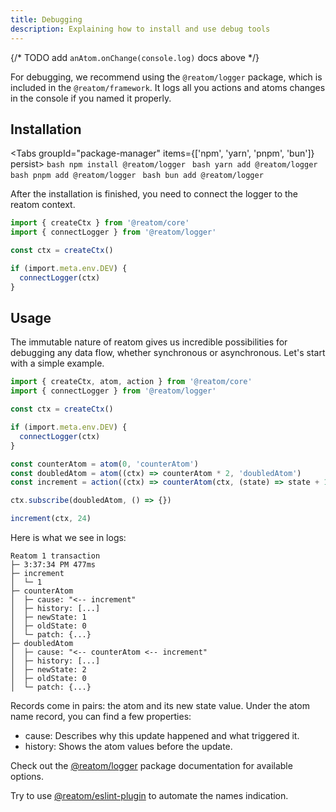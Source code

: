 ```yaml
---
title: Debugging
description: Explaining how to install and use debug tools
---
```



{/* TODO add `anAtom.onChange(console.log)` docs above */}

For debugging, we recommend using the `@reatom/logger` package, which is included in the `@reatom/framework`. It logs all you actions and atoms changes in the console if you named it properly.

## Installation

<Tabs groupId="package-manager" items={['npm', 'yarn', 'pnpm', 'bun']} persist>
  <Tab value="npm">```bash npm install @reatom/logger ```</Tab>
  <Tab value="yarn">```bash yarn add @reatom/logger ```</Tab>
  <Tab value="pnpm">```bash pnpm add @reatom/logger ```</Tab>
  <Tab value="bun">```bash bun add @reatom/logger ```</Tab>
</Tabs>

After the installation is finished, you need to connect the logger to the reatom context.

```ts
import { createCtx } from '@reatom/core'
import { connectLogger } from '@reatom/logger'

const ctx = createCtx()

if (import.meta.env.DEV) {
  connectLogger(ctx)
}
```

## Usage

The immutable nature of reatom gives us incredible possibilities for debugging any data flow, whether synchronous or asynchronous.
Let's start with a simple example.

```ts
import { createCtx, atom, action } from '@reatom/core'
import { connectLogger } from '@reatom/logger'

const ctx = createCtx()

if (import.meta.env.DEV) {
  connectLogger(ctx)
}

const counterAtom = atom(0, 'counterAtom')
const doubledAtom = atom((ctx) => counterAtom * 2, 'doubledAtom')
const increment = action((ctx) => counterAtom(ctx, (state) => state + 1), 'increment')

ctx.subscribe(doubledAtom, () => {})

increment(ctx, 24)
```

Here is what we see in logs:

```
Reatom 1 transaction
├─ 3:37:34 PM 477ms
├─ increment
│  └─ 1
├─ counterAtom
│  ├─ cause: "<-- increment"
│  ├─ history: [...]
│  ├─ newState: 1
│  ├─ oldState: 0
│  └─ patch: {...}
├─ doubledAtom
│  ├─ cause: "<-- counterAtom <-- increment"
│  ├─ history: [...]
│  ├─ newState: 2
│  ├─ oldState: 0
│  └─ patch: {...}
```

Records come in pairs: the atom and its new state value.
Under the atom name record, you can find a few properties:

- cause: Describes why this update happened and what triggered it.
- history: Shows the atom values before the update.

Check out the [@reatom/logger](/packages/logger) package documentation for available options.

Try to use [@reatom/eslint-plugin](/packages/eslint-plugin/) to automate the names indication.
